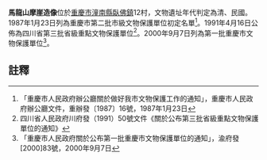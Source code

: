 {{msg:重慶市文物保護單位
|名稱 = 馬龍山臥佛及摩崖造像
|編號 = 31
|圖片 = 
|級別 = 3
|分類 = 
|時代 = 五代、清、民國
|地点 = [[潼南縣|潼南縣]]馬龍山
|坐標 = 
|登錄 = 1987年1月23日
}}
{{msg:四川省文物保護單位
|名稱 = 馬龍山摩崖造像
|編號 = 35
|圖片 = 
|級別 = S3
|分類 = 
|時代 = [[清代|清代]]、[[中華民國|民國]]
|地点 = [[四川省|四川省]][[潼南縣|潼南縣]][[臥佛鄉|臥佛鄉]]
|坐標 =
|登錄 = 1991年4月16日
}}
{{msg:重慶市文物保護單位
|名稱 = 馬龍山摩崖造像
|編號 = 90
|圖片 = 
|級別 = 5
|分類 = 
|時代 = 民國
|地點 = [[潼南縣|潼南縣]][[臥佛鎮|臥佛鎮]]12村
|坐標 = 
|登錄 = 2000年9月7日
}}
'''馬龍山摩崖造像'''位於[[重慶市|重慶市]][[潼南縣|潼南縣]][[臥佛鎮|臥佛鎮]]12村，文物遺址年代判定為清、民國。1987年1月23日列為重慶市第二批市級文物保護單位初定名單<ref>「重慶市人民政府辦公廳關於做好我市文物保護工作的通知」，重慶市人民政府辦公廳文件，重辦發〔1987〕16號，1987年1月23日</ref>。1991年4月16日公佈為四川省第三批省級重點文物保護單位<ref>四川省人民政府川府發（1991）50號文件《關於公布第三批省級重點文物保護單位的通知》</ref>。2000年9月7日列為第一批重慶市文物保護單位<ref>「重慶市人民政府關於公布第一批重慶市文物保護單位的通知」，渝府發[2000]83號，2000年9月7日</ref>。
==註釋==
{{reflist}}
{{文物保護單位小作品}}